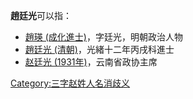 '''趙廷光'''可以指：
* [[趙瑛_(成化進士)|趙瑛 (成化進士)]]，字廷光，明朝政治人物
* [[趙廷光_(清朝)|趙廷光 (清朝)]]，光緒十二年丙戌科進士
* [[赵廷光_(1931年)|赵廷光 (1931年)]]，云南省政协主席

{{disambig}}

[[Category:三字赵姓人名消歧义|Category:三字赵姓人名消歧义]]